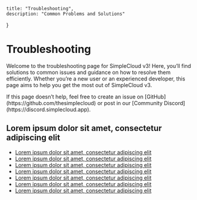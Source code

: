     title: "Troubleshooting",
    description: "Common Problems and Solutions"
}

# Troubleshooting

Welcome to the troubleshooting page for SimpleCloud v3!
Here, you’ll find solutions to common issues and guidance on how to resolve them efficiently.
Whether you’re a new user or an experienced developer, this page aims to help you get the most out of SimpleCloud v3.

<Note>
    If this page doesn’t help, feel free to create an issue on [GitHub](https://github.com/thesimplecloud) or post in our [Community Discord](https://discord.simplecloud.app).
</Note>

## Lorem ipsum dolor sit amet, consectetur adipiscing elit
- [Lorem ipsum dolor sit amet, consectetur adipiscing elit](#)
- [Lorem ipsum dolor sit amet, consectetur adipiscing elit](#)
- [Lorem ipsum dolor sit amet, consectetur adipiscing elit](#)
- [Lorem ipsum dolor sit amet, consectetur adipiscing elit](#)
- [Lorem ipsum dolor sit amet, consectetur adipiscing elit](#)
- [Lorem ipsum dolor sit amet, consectetur adipiscing elit](#)
- [Lorem ipsum dolor sit amet, consectetur adipiscing elit](#)
